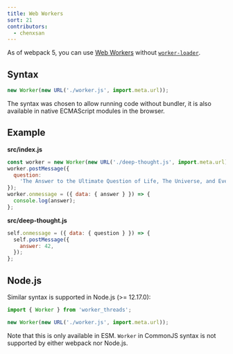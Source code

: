 ```yaml
---
title: Web Workers
sort: 21
contributors:
  - chenxsan
---
```


As of webpack 5, you can use [Web Workers](https://developer.mozilla.org/en-US/docs/Web/API/Web_Workers_API/Using_web_workers) without [`worker-loader`](https://github.com/webpack-contrib/worker-loader).

## Syntax

```js
new Worker(new URL('./worker.js', import.meta.url));
```

The syntax was chosen to allow running code without bundler, it is also available in native ECMAScript modules in the browser.

## Example

**src/index.js**

```js
const worker = new Worker(new URL('./deep-thought.js', import.meta.url));
worker.postMessage({
  question:
    'The Answer to the Ultimate Question of Life, The Universe, and Everything.',
});
worker.onmessage = ({ data: { answer } }) => {
  console.log(answer);
};
```

**src/deep-thought.js**

```js
self.onmessage = ({ data: { question } }) => {
  self.postMessage({
    answer: 42,
  });
};
```

## Node.js

Similar syntax is supported in Node.js (>= 12.17.0):

```js
import { Worker } from 'worker_threads';

new Worker(new URL('./worker.js', import.meta.url));
```

Note that this is only available in ESM. `Worker` in CommonJS syntax is not supported by either webpack nor Node.js.
